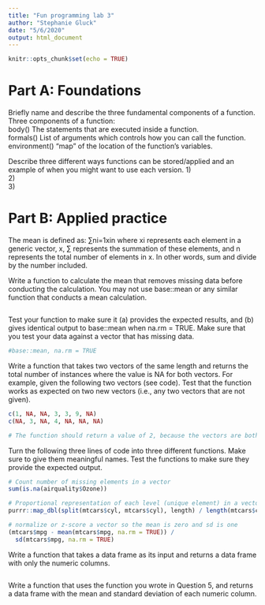 ---
title: "Fun programming lab 3"
author: "Stephanie Gluck"
date: "5/6/2020"
output: html_document
---

```{r setup, include=FALSE}
knitr::opts_chunk$set(echo = TRUE)
```

# Part A: Foundations
Briefly name and describe the three fundamental components of a function.  
Three components of a function:  
body() The statements that are executed inside a function.  
formals()  List of arguments which controls how you can call the function.  
environment() “map” of the location of the function’s variables.  

Describe three different ways functions can be stored/applied and an example of when you might want to use each version.
1)  
2)  
3)  

# Part B: Applied practice
The mean is defined as:
∑ni=1xin where xi represents each element in a generic vector, x, ∑ represents the summation of these elements, and n represents the total number of elements in x. In other words, sum and divide by the number included.

Write a function to calculate the mean that removes missing data before conducting the calculation. You may not use base::mean or any similar function that conducts a mean calculation.
```{r mean_function}

```

Test your function to make sure it (a) provides the expected results, and (b) gives identical output to base::mean when na.rm = TRUE. Make sure that you test your data against a vector that has missing data.
```{r test_function}

#base::mean, na.rm = TRUE
```

Write a function that takes two vectors of the same length and returns the total number of instances where the value is NA for both vectors. For example, given the following two vectors (see code). Test that the function works as expected on two new vectors (i.e., any two vectors that are not given).
```{r vector_function}

c(1, NA, NA, 3, 3, 9, NA)
c(NA, 3, NA, 4, NA, NA, NA)

# The function should return a value of 2, because the vectors are both NA at the third and seventh locations.
```

Turn the following three lines of code into three different functions. Make sure to give them meaningful names. Test the functions to make sure they provide the expected output.
```{r count_missing}
# Count number of missing elements in a vector
sum(is.na(airquality$Ozone))
```

```{r prop_represent}
# Proportional representation of each level (unique element) in a vector
purrr::map_dbl(split(mtcars$cyl, mtcars$cyl), length) / length(mtcars$cyl)
```

```{r normalize}
# normalize or z-score a vector so the mean is zero and sd is one
(mtcars$mpg - mean(mtcars$mpg, na.rm = TRUE)) / 
  sd(mtcars$mpg, na.rm = TRUE)
```

Write a function that takes a data frame as its input and returns a data frame with only the numeric columns.
```{r df_numeric}

```

Write a function that uses the function you wrote in Question 5, and returns a data frame with the mean and standard deviation of each numeric column.
```{r df_msd}

```
